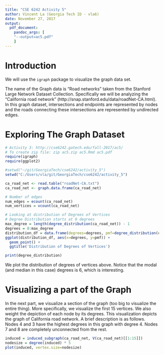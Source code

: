 ```yaml
---
title: "CSE 6242 Activity 5"
author: Vincent La (Georgia Tech ID - vla6)
date: November 27, 2017
output:
  pdf_document:
    pandoc_args: [
    "--output=ac5.pdf"
    ]
---
```


# Introduction
We will use the `igraph` package to visualize the graph data set.

The name of the Graph data is "Road networks" taken from the Stanford Large Network Dataset Collection. Specifically we will be analyzing the "California road network" (http://snap.stanford.edu/data/roadNet-CA.html). In this graph dataset, intersections and endpoints are represented by nodes and the roads connecting these intersections are represented by undirected edges. 

# Exploring The Graph Dataset

```r
# Activity 3: http://cse6242.gatech.edu/fall-2017/ac5/
# To create zip file: zip ac5.zip ac5.Rmd ac5.pdf
require(igraph)
require(ggplot2)

#setwd("~/git/GeorgiaTech/cse6242/activity_5")
setwd("C:/Users/vla/git/GeorgiaTech/cse6242/activity_5")

ca_road_net <- read.table("roadNet-CA.txt")
ca_road_net <- graph.data.frame(ca_road_net)

# Number of edges
num_edges = ecount(ca_road_net)
num_vertices = vcount(ca_road_net)

# Looking at distribution of Degrees of Vertices
# Degree Distribution starts at 0 degrees
max_degree = length(degree_distribution(ca_road_net)) - 1
degrees = 0:max_degree
distribution_df = data.frame(degrees=degrees, pmf=degree_distribution(ca_road_net))
ggplot(distribution_df, aes(x=degrees, y=pmf)) +
  geom_point() +
  ggtitle('Distribution of Degrees of Vertices')

print(degree_distribution)
```

We plot the distribution of degrees of vertices above. Notice that the modal (and median in this case) degrees is 6, which is interesting. 

# Visualizing a part of the Graph

In the next part, we visualize a section of the graph (too big to visualize the entire thing). More specifically, we visualize the first 15 vertices. We also weight the depiction of each node by its degrees. This visualization depicts the graph of California road network. A brief description is as follows. Nodes 4 and 3 have the highest degrees in this graph with degree 4. Nodes 7 and 8 are completely unconnected from the rest.

```r
induced = induced_subgraph(ca_road_net, V(ca_road_net)[[1:15]])
nodesize = degree(induced) * 5
plot(induced, vertex.size=nodesize)
```
